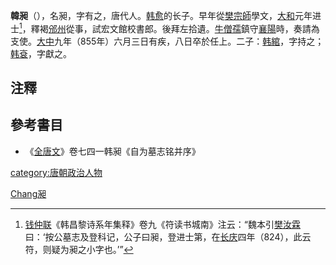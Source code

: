'''韓昶'''（{{bd|799年||855年|7月25日|catIdx=Han韓昶}}），名昶，字有之，唐代人。[[韩愈|韩愈]]的长子。早年從[[樊宗師|樊宗師]]學文，[[大和_(唐朝)|大和]]元年进士<ref>[[钱仲联|钱仲联]]《韩昌黎诗系年集释》卷九《符读书城南》注云：“魏本引[[樊汝霖|樊汝霖]]曰：‘按公墓志及登科记，公子曰昶，登进士第，在[[长庆|长庆]]四年（824），此云符，则疑为昶之小字也。’”</ref>，釋褐[[邠州|邠州]]從事，試宏文館校書郎。後拜左拾遺。[[牛僧孺|牛僧孺]]鎮守[[襄陽|襄陽]]時，奏請為支使。[[大中_(唐朝)|大中]]九年（855年）六月三日有疾，八日卒於任上。二子：[[韩綰|韩綰]]，字持之；[[韩袞|韩袞]]，字獻之。

== 注釋 ==
{{reflist}}

== 參考書目 ==
*《[[全唐文|全唐文]]》卷七四一韩昶《自为墓志铭并序》

{{唐朝人小作品}}

{{DEFAULTSORT:Han韓昶}}
[[category:唐朝政治人物|category:唐朝政治人物]]
[[Category:韩姓|Chang昶]]